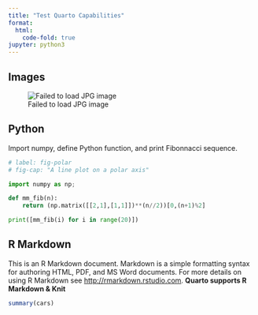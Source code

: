 ```yaml
---
title: "Test Quarto Capabilities"
format:
  html:
    code-fold: true
jupyter: python3
---
```


## Images

![Failed to load JPG image](/improved-giggles/images/nyc.jpg)

## Python

Import numpy, define Python function, and print Fibonnacci sequence.

```python
# label: fig-polar
# fig-cap: "A line plot on a polar axis"

import numpy as np;

def mm_fib(n):
    return (np.matrix([[2,1],[1,1]])**(n//2))[0,(n+1)%2]

print([mm_fib(i) for i in range(20)])
```

## R Markdown

This is an R Markdown document. Markdown is a simple formatting syntax for authoring HTML, PDF, and MS Word documents. For more details on using R Markdown see <http://rmarkdown.rstudio.com>.
**Quarto supports R Markdown & Knit**

```r
summary(cars)
```
